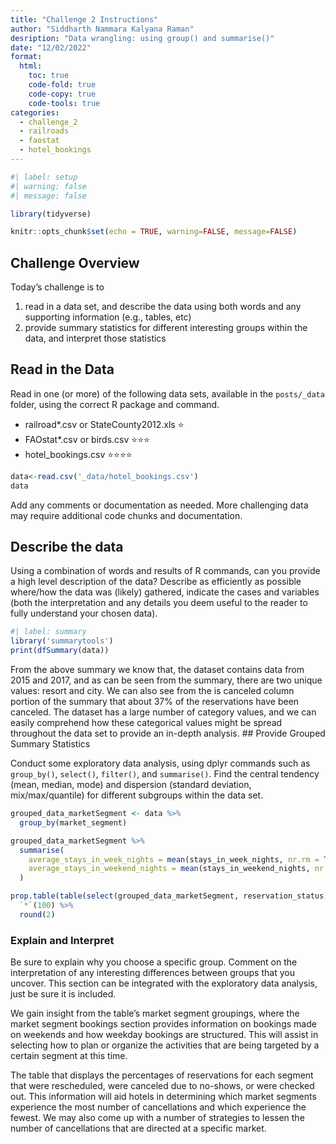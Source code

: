 ```yaml
---
title: "Challenge 2 Instructions"
author: "Siddharth Nammara Kalyana Raman"
desription: "Data wrangling: using group() and summarise()"
date: "12/02/2022"
format:
  html:
    toc: true
    code-fold: true
    code-copy: true
    code-tools: true
categories:
  - challenge_2
  - railroads
  - faostat
  - hotel_bookings
---
```


```r
#| label: setup
#| warning: false
#| message: false

library(tidyverse)

knitr::opts_chunk$set(echo = TRUE, warning=FALSE, message=FALSE)
```

## Challenge Overview

Today's challenge is to

1)  read in a data set, and describe the data using both words and any supporting information (e.g., tables, etc)
2)  provide summary statistics for different interesting groups within the data, and interpret those statistics

## Read in the Data

Read in one (or more) of the following data sets, available in the `posts/_data` folder, using the correct R package and command.

-   railroad\*.csv or StateCounty2012.xls ⭐
-   FAOstat\*.csv or birds.csv ⭐⭐⭐
-   hotel_bookings.csv ⭐⭐⭐⭐

```r
data<-read.csv('_data/hotel_bookings.csv')
data
```

Add any comments or documentation as needed. More challenging data may require additional code chunks and documentation.

## Describe the data

Using a combination of words and results of R commands, can you provide a high level description of the data? Describe as efficiently as possible where/how the data was (likely) gathered, indicate the cases and variables (both the interpretation and any details you deem useful to the reader to fully understand your chosen data).

```r
#| label: summary
library('summarytools')
print(dfSummary(data))
```

From the above summary we know that, the dataset contains data from 2015 and 2017, and as can be seen from the summary, there are two unique values: resort and city. We can also see from the is canceled column portion of the summary that about 37% of the reservations have been canceled. The dataset has a large number of category values, and we can easily comprehend how these categorical values might be spread throughout the data set to provide an in-depth analysis.
## Provide Grouped Summary Statistics

Conduct some exploratory data analysis, using dplyr commands such as `group_by()`, `select()`, `filter()`, and `summarise()`. Find the central tendency (mean, median, mode) and dispersion (standard deviation, mix/max/quantile) for different subgroups within the data set.

```r
grouped_data_marketSegment <- data %>%
  group_by(market_segment)

grouped_data_marketSegment %>%
  summarise(
    average_stays_in_week_nights = mean(stays_in_week_nights, nr.rm = TRUE),
    average_stays_in_weekend_nights = mean(stays_in_weekend_nights, nr.rm = TRUE)
  )
```

```r
prop.table(table(select(grouped_data_marketSegment, reservation_status))) %>% 
  `*`(100) %>% 
  round(2)
```
### Explain and Interpret

Be sure to explain why you choose a specific group. Comment on the interpretation of any interesting differences between groups that you uncover. This section can be integrated with the exploratory data analysis, just be sure it is included.

We gain insight from the table's market segment groupings, where the market segment bookings section provides information on bookings made on weekends and how weekday bookings are structured. This will assist in selecting how to plan or organize the activities that are being targeted by a certain segment at this time.

The table that displays the percentages of reservations for each segment that were rescheduled, were canceled due to no-shows, or were checked out. This information will aid hotels in determining which market segments experience the most number of cancellations and which experience the fewest. We may also come up with a number of strategies to lessen the number of cancellations that are directed at a specific market.